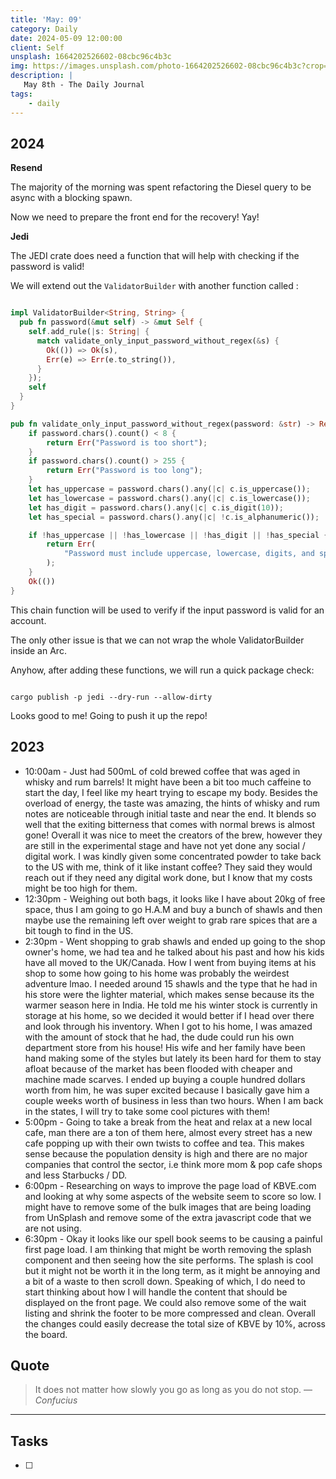 ```yaml
---
title: 'May: 09'
category: Daily
date: 2024-05-09 12:00:00
client: Self
unsplash: 1664202526602-08cbc96c4b3c
img: https://images.unsplash.com/photo-1664202526602-08cbc96c4b3c?crop=entropy&cs=srgb&fm=jpg&ixid=MnwzNjM5Nzd8MHwxfHJhbmRvbXx8fHx8fHx8fDE2ODE3NDg2ODY&ixlib=rb-4.0.3&q=85
description: |
   May 8th - The Daily Journal
tags:
    - daily
---
```



## 2024

**Resend**

The majority of the morning was spent refactoring the Diesel query to be async with a blocking spawn.

Now we need to prepare the front end for the recovery! Yay!

**Jedi**

The JEDI crate does need a function that will help with checking if the password is valid!

We will extend out the `ValidatorBuilder` with another function called :

```rust

impl ValidatorBuilder<String, String> {
  pub fn password(&mut self) -> &mut Self {
    self.add_rule(|s: String| {
      match validate_only_input_password_without_regex(&s) {
        Ok(()) => Ok(s),
        Err(e) => Err(e.to_string()),
      }
    });
    self
  }
}

pub fn validate_only_input_password_without_regex(password: &str) -> Result<(), &'static str> {
    if password.chars().count() < 8 {
        return Err("Password is too short");
    }
    if password.chars().count() > 255 {
        return Err("Password is too long");
    }
    let has_uppercase = password.chars().any(|c| c.is_uppercase());
    let has_lowercase = password.chars().any(|c| c.is_lowercase());
    let has_digit = password.chars().any(|c| c.is_digit(10));
    let has_special = password.chars().any(|c| !c.is_alphanumeric());

    if !has_uppercase || !has_lowercase || !has_digit || !has_special {
        return Err(
            "Password must include uppercase, lowercase, digits, and special characters"
        );
    }
    Ok(())
}


```

This chain function will be used to verify if the input password is valid for an account. 

The only other issue is that we can not wrap the whole ValidatorBuilder inside an Arc.

Anyhow, after adding these functions, we will run a quick package check:


```shell

cargo publish -p jedi --dry-run --allow-dirty

```

Looks good to me! Going to push it up the repo!

## 2023

- 10:00am - Just had 500mL of cold brewed coffee that was aged in whisky and rum barrels! It might have been a bit too much caffeine to start the day, I feel like my heart trying to escape my body. Besides the overload of energy, the taste was amazing, the hints of whisky and rum notes are noticeable through initial taste and near the end. It blends so well that the exiting bitterness that comes with normal brews is almost gone! Overall it was nice to meet the creators of the brew, however they are still in the experimental stage and have not yet done any social / digital work. I was kindly given some concentrated powder to take back to the US with me, think of it like instant coffee? They said they would reach out if they need any digital work done, but I know that my costs might be too high for them.   
- 12:30pm - Weighing out both bags, it looks like I have about 20kg of free space, thus I am going to go H.A.M and buy a bunch of shawls and then maybe use the remaining left over weight to grab rare spices that are a bit tough to find in the US.
- 2:30pm - Went shopping to grab shawls and ended up going to the shop owner's home, we had tea and he talked about his past and how his kids have all moved to the UK/Canada. How I went from buying items at his shop to some how going to his home was probably the weirdest adventure lmao. I needed around 15 shawls and the type that he had in his store were the lighter material, which makes sense because its the warmer season here in India. He told me his winter stock is currently in storage at his home, so we decided it would better if I head over there and look through his inventory. When I got to his home, I was amazed with the amount of stock that he had, the dude could run his own department store from his house! His wife and her family have been hand making some of the styles but lately its been hard for them to stay afloat because of the market has been flooded with cheaper and machine made scarves. I ended up buying a couple hundred dollars worth from him, he was super excited because I basically gave him a couple weeks worth of business in less than two hours. When I am back in the states, I will try to take some cool pictures with them!
- 5:00pm - Going to take a break from the heat and relax at a new local cafe, man there are a ton of them here, almost every street has a new cafe popping up with their own twists to coffee and tea. This makes sense because the population density is high and there are no major companies that control the sector, i.e think more mom & pop cafe shops and less Starbucks / DD.
- 6:00pm - Researching on ways to improve the page load of KBVE.com and looking at why some aspects of the website seem to score so low. I might have to remove some of the bulk images that are being loading from UnSplash and remove some of the extra javascript code that we are not using. 
- 6:30pm - Okay it looks like our spell book seems to be causing a painful first page load. I am thinking that might be worth removing the splash component and then seeing how the site performs. The splash is cool but it might not be worth it in the long term, as it might be annoying and a bit of a waste to then scroll down. Speaking of which, I do need to start thinking about how I will handle the content that should be displayed on the front page. We could also remove some of the wait listing and shrink the footer to be more compressed and clean. Overall the changes could easily decrease the total size of KBVE by 10%, across the board.

## Quote

> It does not matter how slowly you go as long as you do not stop.
> — <cite>Confucius</cite>

---

## Tasks

- [ ]